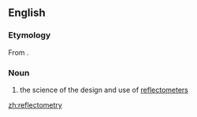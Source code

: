 ==English==

===Etymology===
From {{affix|en|reflect|-o-|-metry}}.

===Noun===
{{en-noun|-|reflectometries}}

# {{label|en|physics}} the science of the design and use of [[reflectometer]]s

[[zh:reflectometry]]